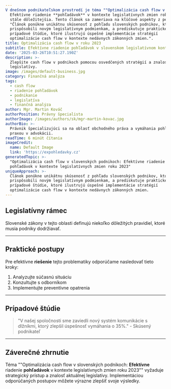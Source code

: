 ```yaml
---
V dnešnom podnikateľskom prostredí je téma ""Optimalizácia cash flow v slovenských podnikoch: >-
  Efektívne riadenie **pohľadávok** v kontexte legislatívnych zmien roku 2023""
  stále dôležitejšia. Tento článok sa zameriava na kľúčové aspekty z perspektívy
  "Článok ponúkne unikátnu skúsenosť z pohľadu slovenských podnikov, ktoré sa už
  prispôsobili novým legislatívnym podmienkam, a prediskutuje praktické
  prípadové štúdie, ktoré ilustrujú úspešné implementácie stratégií
  optimalizácie cash flow v kontexte nedávnych zákonných zmien.".
title: Optimalizácia cash flow v roku 2023
subtitle: Efektívne riadenie pohľadávok v slovenskom legislatívnom kontexte
date: '2025-03-26T10:51:27.190Z'
description: >-
  Zlepšite cash flow v podnikoch pomocou osvedčených stratégií a znalosti
  legislatívy.
image: /images/default-business.jpg
category: Finančná analýza
tags:
  - cash flow
  - riadenie pohľadávok
  - podnikanie
  - legislatíva
  - finančná analýza
author: Mgr. Martin Kováč
authorPosition: Právny špecialista
authorImage: /images/authors/sk/mgr-martin-kovac.jpg
authorBio: >-
  Právnik špecializujúci sa na oblasť obchodného práva a vymáhania pohľadávok s
  praxou v advokácii.
readTime: 6 minút čítania
imageCredit:
  name: Default Image
  link: 'https://expohledavky.cz'
generatedTopic: >-
  "Optimalizácia cash flow v slovenských podnikoch: Efektívne riadenie
  pohľadávok v kontexte legislatívnych zmien roku 2023"
uniqueApproach: >-
  Článok ponúkne unikátnu skúsenosť z pohľadu slovenských podnikov, ktoré sa už
  prispôsobili novým legislatívnym podmienkam, a prediskutuje praktické
  prípadové štúdie, ktoré ilustrujú úspešné implementácie stratégií
  optimalizácie cash flow v kontexte nedávnych zákonných zmien.
---
```


## Legislatívny rámec

Slovenské zákony v tejto oblasti definujú niekoľko dôležitých pravidiel, ktoré musia podniky dodržiavať.

---

## Praktické postupy

Pre efektívne **riešenie** tejto problematiky odporúčame nasledovať tieto kroky:

1. Analyzujte súčasnú situáciu
2. Konzultujte s odborníkom
3. Implementujte preventívne opatrenia

---

## Prípadové štúdie

> "V našej spoločnosti sme zaviedli nový systém komunikácie s dlžníkmi, ktorý zlepšil úspešnosť vymáhania o 35%." - Skúsený podnikateľ

---

## Záverečné zhrnutie

Téma ""Optimalizácia cash flow v slovenských podnikoch: **Efektívne** riadenie **pohľadávok** v kontexte legislatívnych zmien roku 2023"" vyžaduje strategický prístup a znalosť aktuálnej legislatívy. Implementáciou odporúčaných postupov môžete výrazne zlepšiť svoje výsledky.

